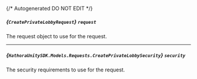 {/* Autogenerated DO NOT EDIT  */}

##### *{`CreatePrivateLobbyRequest`}* `request`
The request object to use for the request.
<Collapsible openLabel={Labels.showProperties} closeLabel={Labels.hideProperties}>
    <CreatePrivateLobbyRequest/>
</Collapsible>

---
##### *{`HathoraUnitySDK.Models.Requests.CreatePrivateLobbySecurity`}* `security`
The security requirements to use for the request.
<Collapsible openLabel={Labels.showProperties} closeLabel={Labels.hideProperties}>
    <CreatePrivateLobbySecurity/>
</Collapsible>


